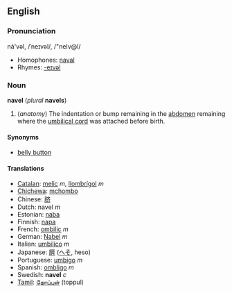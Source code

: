 ==English==
===Pronunciation===
nā'vəl, /ˈneɪvəl/, /"neIv@l/
*Homophones: [[naval]]
*Rhymes: [[Rhymes:English:-eɪvəl|-eɪvəl]]

===Noun===
'''navel''' (''plural'' '''navels''')

#(''anatomy'') The indentation or bump remaining in the [[abdomen]] remaining where the [[umbilical cord]] was attached before birth.

====Synonyms====
*[[belly button]]

====Translations====
*[[Catalan]]: [[melic]] ''m'', [[llombrígol]] ''m''
*[[Chichewa]]: [[mchombo]]
*Chinese: [[脐]]
*Dutch: navel ''m''
*Estonian: [[naba#Estonian|naba]]
*Finnish: [[napa#Finnish|napa]]
*French: [[ombilic]] ''m''
*German: [[Nabel]] ''m''
*Italian: [[umbilico]] ''m''
*Japanese: [[臍]] ([[へそ]], heso)
*Portuguese: [[umbigo]] ''m''
*Spanish: [[ombligo]] ''m''
*Swedish: '''navel''' ''c''
*[[Tamil]]: [[தோப்புள்]] (toppul)